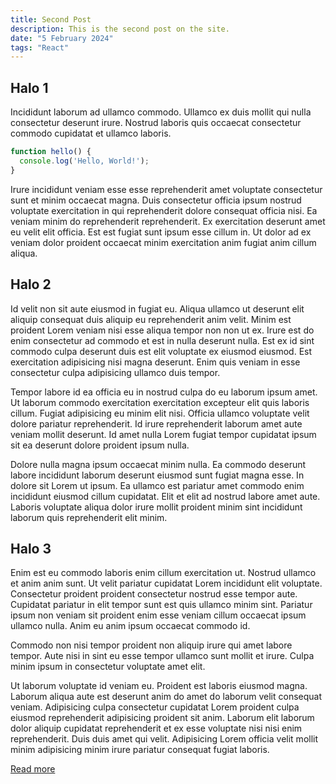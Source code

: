```yaml
---
title: Second Post
description: This is the second post on the site.
date: "5 February 2024"
tags: "React"
---
```


## Halo 1

Incididunt laborum ad ullamco commodo. Ullamco ex duis mollit qui nulla consectetur deserunt irure. Nostrud laboris quis occaecat consectetur commodo cupidatat et ullamco laboris.

```javascript
function hello() {
  console.log('Hello, World!');
}
```

Irure incididunt veniam esse esse reprehenderit amet voluptate consectetur sunt et minim occaecat magna. Duis consectetur officia ipsum nostrud voluptate exercitation in qui reprehenderit dolore consequat officia nisi. 
Ea veniam minim do reprehenderit reprehenderit. Ex exercitation deserunt amet eu velit elit officia. Est est fugiat sunt ipsum esse cillum in. Ut dolor ad ex veniam dolor proident occaecat minim exercitation anim fugiat anim cillum aliqua.

## Halo 2

Id velit non sit aute eiusmod in fugiat eu. Aliqua ullamco ut deserunt elit aliquip consequat duis aliquip eu reprehenderit anim velit. Minim est proident Lorem veniam nisi esse aliqua tempor non non ut ex. Irure est do enim consectetur ad commodo et est in nulla deserunt nulla. Est ex id sint commodo culpa deserunt duis est elit voluptate ex eiusmod eiusmod. Est exercitation adipisicing nisi magna deserunt. Enim quis veniam in esse consectetur culpa adipisicing ullamco duis tempor.

Tempor labore id ea officia eu in nostrud culpa do eu laborum ipsum amet. Ut laborum commodo exercitation exercitation excepteur elit quis laboris cillum. Fugiat adipisicing eu minim elit nisi. Officia ullamco voluptate velit dolore pariatur reprehenderit. Id irure reprehenderit laborum amet aute veniam mollit deserunt. Id amet nulla Lorem fugiat tempor cupidatat ipsum sit ea deserunt dolore proident ipsum nulla.

Dolore nulla magna ipsum occaecat minim nulla. Ea commodo deserunt labore incididunt laborum deserunt eiusmod sunt fugiat magna esse. In dolore sit Lorem ut ipsum. Ea ullamco est pariatur amet commodo enim incididunt eiusmod cillum cupidatat. Elit et elit ad nostrud labore amet aute. Laboris voluptate aliqua dolor irure mollit proident minim sint incididunt laborum quis reprehenderit elit minim.

## Halo 3

Enim est eu commodo laboris enim cillum exercitation ut. Nostrud ullamco et anim anim sunt. Ut velit pariatur cupidatat Lorem incididunt elit voluptate. Consectetur proident proident consectetur nostrud esse tempor aute. Cupidatat pariatur in elit tempor sunt est quis ullamco minim sint. Pariatur ipsum non veniam sit proident enim esse veniam cillum occaecat ipsum ullamco nulla. Anim eu anim ipsum occaecat commodo id.

Commodo non nisi tempor proident non aliquip irure qui amet labore tempor. Aute nisi in sint eu esse tempor ullamco sunt mollit et irure. Culpa minim ipsum in consectetur voluptate amet elit.

Ut laborum voluptate id veniam eu. Proident est laboris eiusmod magna. Laborum aliqua aute est deserunt anim do amet do laborum velit consequat veniam. Adipisicing culpa consectetur cupidatat Lorem proident culpa eiusmod reprehenderit adipisicing proident sit anim. Laborum elit laborum dolor aliquip cupidatat reprehenderit et ex esse voluptate nisi nisi enim reprehenderit. Duis duis amet qui velit. Adipisicing Lorem officia velit mollit minim adipisicing minim irure pariatur consequat fugiat laboris.

[Read more](/games/halo-1)